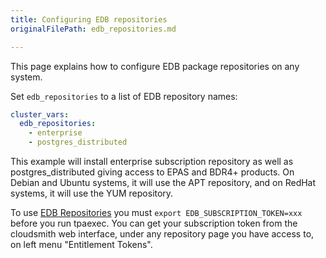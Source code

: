 ```yaml
---
title: Configuring EDB repositories
originalFilePath: edb_repositories.md

---
```


This page explains how to configure EDB package repositories on
any system.

Set `edb_repositories` to a list of EDB repository names:

```yaml
cluster_vars:
  edb_repositories:
    - enterprise
    - postgres_distributed
```

This example will install enterprise subscription repository as well as
postgres_distributed giving access to EPAS and BDR4+ products.
On Debian and Ubuntu systems, it will use the APT repository, and on
RedHat systems, it will use the YUM repository.

To use
[EDB Repositories](https://cloudsmith.io/~enterprisedb/repos/)
you must `export EDB_SUBSCRIPTION_TOKEN=xxx` before you run
tpaexec. You can get your subscription token from the cloudsmith web interface,
under any repository page you have access to, on left menu "Entitlement Tokens".
